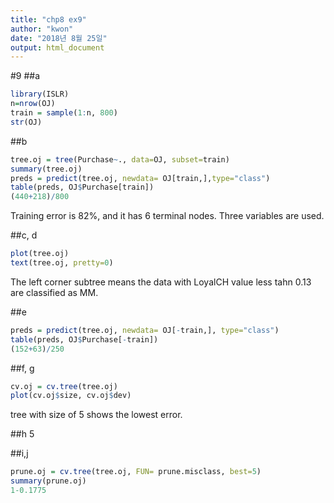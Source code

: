 ```yaml
---
title: "chp8 ex9"
author: "kwon"
date: "2018년 8월 25일"
output: html_document
---
```


#9
##a
```r
library(ISLR)
n=nrow(OJ)
train = sample(1:n, 800)
str(OJ)
```

##b
```r
tree.oj = tree(Purchase~., data=OJ, subset=train)
summary(tree.oj)
preds = predict(tree.oj, newdata= OJ[train,],type="class")
table(preds, OJ$Purchase[train])
(440+218)/800
```
Training error is 82%, and it has 6 terminal nodes. Three variables are used.

##c, d
```r
plot(tree.oj)
text(tree.oj, pretty=0)
```
The left corner subtree means the data with LoyalCH value less tahn 0.13 are classified as MM.

##e
```r
preds = predict(tree.oj, newdata= OJ[-train,], type="class")
table(preds, OJ$Purchase[-train])
(152+63)/250
```

##f, g
```r
cv.oj = cv.tree(tree.oj)
plot(cv.oj$size, cv.oj$dev)
```
tree with size of 5 shows the lowest error.

##h
5

##i,j
```r
prune.oj = cv.tree(tree.oj, FUN= prune.misclass, best=5)
summary(prune.oj)
1-0.1775
```





























